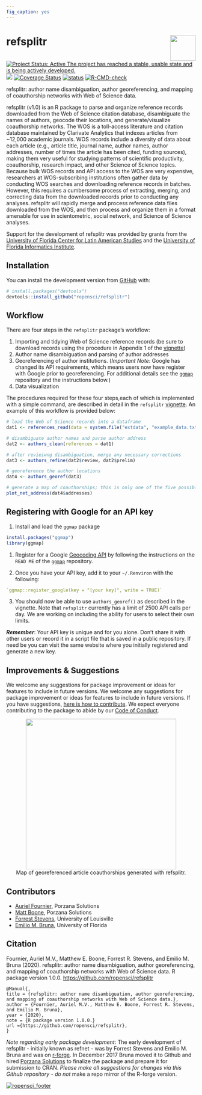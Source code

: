 ```yaml
---
fig_caption: yes
---
```


# refsplitr <img src="man/figures/logo.png" align="right" height="68" />

<!-- badges: start -->

[![Project Status: Active The project has reached a stable, usable state and is being actively developed.](http://www.repostatus.org/badges/latest/active.svg)](http://www.repostatus.org/#active)
[![](https://badges.ropensci.org/256_status.svg)](https://github.com/ropensci/onboarding/issues/256)
[![Coverage Status](https://coveralls.io/repos/github/ropensci/refsplitr/badge.svg?branch=master)](https://coveralls.io/github/ropensci/refsplitr?branch=master)
[![status](https://joss.theoj.org/papers/3e46a4970fea0da996251617d2fa85ca/status.svg)](https://joss.theoj.org/papers/3e46a4970fea0da996251617d2fa85ca)
[![R-CMD-check](https://github.com/embruna/refsplitr/workflows/R-CMD-check/badge.svg)](https://github.com/embruna/refsplitr/actions)
<!-- badges: end -->

refsplitr: author name disambiguation, author georeferencing, and mapping of coauthorship networks with Web of Science data.

refsplitr (v1.0) is an R package to parse and organize reference records downloaded from the Web of Science citation database, disambiguate the names of authors, geocode their locations, and generate/visualize coauthorship networks. The WOS is a toll-access literature and citation database maintained by Clarivate Analytics that indexes articles from \~12,000 academic journals. WOS records include a diversity of data about each article (e.g., article title, journal name, author names, author addresses, number of times the article has been cited, funding sources), making them very useful for studying patterns of scientific productivity, coauthorship, research impact, and other Science of Science topics. Because bulk WOS records and API access to the WOS are very expensive, researchers at WOS-subscribing institutions often gather data by conducting WOS searches and downloading reference records in batches. However, this requires a cumbersome process of extracting, merging, and correcting data from the downloaded records prior to conducting any analyses. refsplitr will rapidly merge and process reference data files downloaded from the WOS, and then process and organize them in a format amenable for use in scientometric, social network, and Science of Science analyses.

Support for the development of refsplitr was provided by grants from the [University of Florida Center for Latin American Studies](http://www.latam.ufl.edu/) and the [University of Florida Informatics Institute](https://informatics.institute.ufl.edu/).

## Installation

You can install the development version from [GitHub](https://github.com/) with:

``` r
# install.packages("devtools")
devtools::install_github("ropensci/refsplitr")
```


## Workflow

There are four steps in the `refsplitr` package's workflow:

1.  Importing and tidying Web of Science reference records (be sure to download records using the procedure in Appendix 1 of the [vignette](https://docs.ropensci.org/refsplitr/articles/refsplitr.html))
2.  Author name disambiguation and parsing of author addresses
3.  Georeferencing of author institutions. (*Important Note*: Google has changed its API requirements, which means users now have register with Google prior to georeferencing. For additional details see the [`ggmap`](https://github.com/dkahle/ggmap) repository and the instructions below.)
4.  Data visualization

The procedures required for these four steps,each of which is implemented with a simple command, are described in detail in the `refsplitr` [vignette](https://docs.ropensci.org/refsplitr/articles/refsplitr.html). An example of this workflow is provided below:

```r

# load the Web of Science records into a dataframe
dat1 <- references_read(data = system.file("extdata", "example_data.txt", package = "refsplitr"), dir = FALSE)

# disambiguate author names and parse author address
dat2 <- authors_clean(references = dat1)

# after revieiwng disambiguation, merge any necessary corrections
dat3 <- authors_refine(dat2$review, dat2$prelim)

# georeference the author locations
dat4 <- authors_georef(dat3)

# generate a map of coauthorships; this is only one of the five possible visualizations  
plot_net_address(dat4$addresses)
```

## Registering with Google for an API key

1.  Install and load the `ggmap` package

```r

install.packages("ggmap")
library(ggmap)

```

1.  Register for a Google [Geocoding API](https://developers.google.com/maps/documentation/geocoding/overview) by following the instructions on the `READ ME` of the [`ggmap`](https://github.com/dkahle/ggmap) repository.

2.  Once you have your API key, add it to your `~/.Renviron` with the following:

```r
`ggmap::register_google(key = "[your key]", write = TRUE)`
```

3. You should now be able to use `authors_georef()` as described in the vignette. Note that `refsplitr` currently has a limit of 2500 API calls per day. We are working on including the ability for users to select their own limits.

***Remember***: Your API key is unique and for you alone. Don't share it with other users or record it in a script file that is saved in a public repository. If need be you can visit the same website where you initially registered and generate a new key.

## Improvements & Suggestions

We welcome any suggestions for package improvement or ideas for features to include in future versions. We welcome any suggestions for package improvement or ideas for features to include in future versions. If you have suggestions, [here is how to contribute](https://github.com/ropensci/refsplitr/blob/master/CONTRIBUTING.md). We expect everyone contributing to the package to abide by our [Code of Conduct](https://github.com/ropensci/refsplitr/blob/master/CODE_OF_CONDUCT.md).

<center>
<img src="man/figures/coauthor_connections_BITR.png" height="400">
</center>

<center>
Map of georeferenced article coauthorships generated with refsplitr.
</center>

## Contributors

-   [Auriel Fournier](https://github.com/aurielfournier), Porzana Solutions
-   [Matt Boone](https://github.com/birderboone), Porzana Solutions
-   [Forrest Stevens](http://forreststevens.com/teaching/research.html), University of Louisville
-   [Emilio M. Bruna](https://github.com/embruna), University of Florida

## Citation

Fournier, Auriel M.V., Matthew E. Boone, Forrest R. Stevens, and Emilio M. Bruna (2020). refsplitr: author name disambiguation, author georeferencing, and mapping of coauthorship networks with Web of Science data. R package version 1.0.0. <https://github.com/ropensci/refsplitr>

    @Manual{,
    title = {refsplitr: author name disambiguation, author georeferencing, 
    and mapping of coauthorship networks with Web of Science data.},
    author = {Fournier, Auriel M.V., Matthew E. Boone, Forrest R. Stevens, 
    and Emilio M. Bruna},
    year = {2020},
    note = {R package version 1.0.0.}
    url ={https://github.com/ropensci/refsplitr},
    }

*Note regarding early package development*: The early development of refsplitr - initially known as refnet - was by Forrest Stevens and Emilio M. Bruna and was on [r-forge](https://r-forge.r-project.org/projects/refnet/). In December 2017 Bruna moved it to Github and hired [Porzana Solutions](https://github.com/aurielfournier) to finalize the package and prepare it for submission to CRAN. *Please make all suggestions for changes via this Github repository - do not* make a repo mirror of the R-forge version.

[![ropensci_footer](https://ropensci.org/public_images/ropensci_footer.png)](https://ropensci.org)
